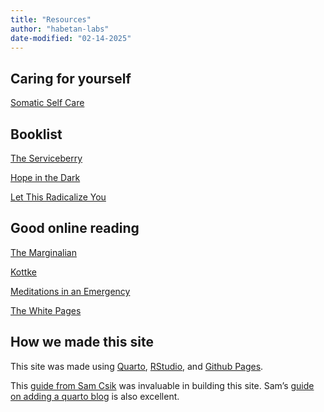 ```yaml
---
title: "Resources"
author: "habetan-labs"
date-modified: "02-14-2025"
---
```


## Caring for yourself

[Somatic Self Care](https://hopkinsmedicine.org/office-of-well-being/connection-support/somatic-self-care)

## Booklist

[The Serviceberry](https://bookshop.org/p/books/the-serviceberry-robin-wall-kimmerer/21259025)

[Hope in the Dark](https://bookshop.org/p/books/hope-in-the-dark-untold-histories-wild-possibilities-updated-rebecca-solnit/8203155)

[Let This Radicalize You](https://haymarketbooks.org/books/1922-let-this-radicalize-you)

## Good online reading

[The Marginalian](https://themarginalian.org)

[Kottke](https://kottke.org)

[Meditations in an Emergency](https://www.meditationsinanemergency.com)

[The White Pages](https://thewhitepages.net)

## How we made this site

This site was made using [Quarto](https://quarto.org/docs/websites/), [RStudio](https://posit.co/download/rstudio-desktop/), and [Github Pages](https://pages.github.com).

This [guide from Sam Csik](https://ucsb-meds.github.io/creating-quarto-websites/) was invaluable in building this site. Sam's [guide on adding a quarto blog](https://samanthacsik.github.io/posts/2022-10-24-quarto-blogs/) is also excellent.
